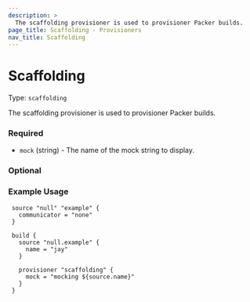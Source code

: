 ```yaml
---
description: >
  The scaffolding provisioner is used to provisioner Packer builds.
page_title: Scaffolding - Provisioners
nav_title: Scaffolding
---
```


# Scaffolding

Type: `scaffolding`

<!--
  Include a short description about the provisioner. This is a good place
  to call out what the provisioner does, and any additional text that might
  be helpful to a user. See https://www.packer.io/docs/provisioners/null
-->

The scaffolding provisioner is used to provisioner Packer builds.

<!-- Provisioner Configuration Fields -->

### Required

- `mock` (string) - The name of the mock string to display.

<!--
  Optional Configuration Fields

  Configuration options that are not required or have reasonable defaults
  should be listed under the optionals section. Defaults values should be
  noted in the description of the field
-->

### Optional

<!--
  A basic example on the usage of the provisioner. Multiple examples
  can be provided to highlight various configurations.

-->

### Example Usage

```hcl
 source "null" "example" {
   communicator = "none"
 }

 build {
   source "null.example" {
     name = "jay"
   }

   provisioner "scaffolding" {
     mock = "mocking ${source.name}"
   }
 }
```
